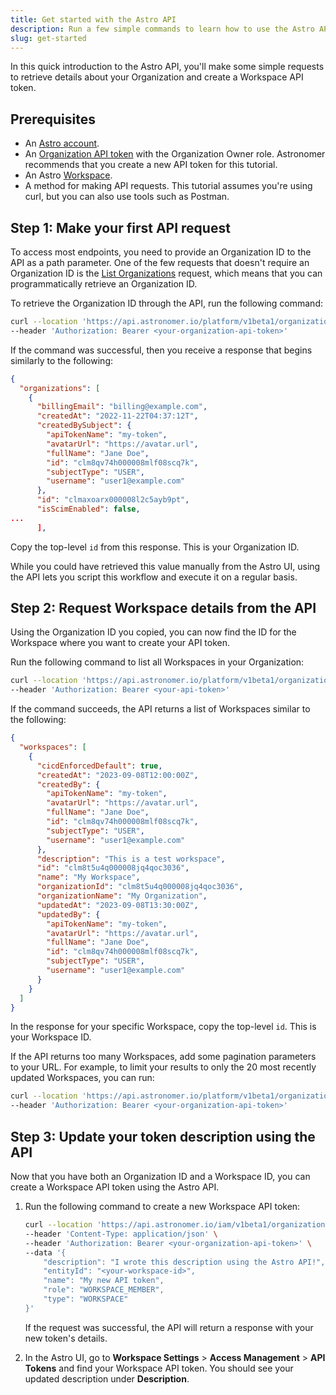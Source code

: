 ```yaml
---
title: Get started with the Astro API
description: Run a few simple commands to learn how to use the Astro API.
slug: get-started
---
```


In this quick introduction to the Astro API, you'll make some simple requests to retrieve details about your Organization and create a Workspace API token.

## Prerequisites

- An [Astro account](https://www.astronomer.io/docs/astro/log-in-to-astro). 
- An [Organization API token](https://www.astronomer.io/docs/astro/organization-api-tokens) with the Organization Owner role. Astronomer recommends that you create a new API token for this tutorial.
- An Astro [Workspace](https://www.astronomer.io/docs/astro/manage-workspaces).
- A method for making API requests. This tutorial assumes you're using curl, but you can also use tools such as Postman.

## Step 1: Make your first API request

To access most endpoints, you need to provide an Organization ID to the API as a path parameter. One of the few requests that doesn't require an Organization ID is the [List Organizations](https://www.astronomer.io/docs/astro/api/platform-api-reference#tag/Organization/operation/ListOrganizations) request, which means that you can programmatically retrieve an Organization ID. 

To retrieve the Organization ID through the API, run the following command:

```bash
curl --location 'https://api.astronomer.io/platform/v1beta1/organizations' \
--header 'Authorization: Bearer <your-organization-api-token>' 
```

If the command was successful, then you receive a response that begins similarly to the following:

```json {14}
{
  "organizations": [
    {
      "billingEmail": "billing@example.com",
      "createdAt": "2022-11-22T04:37:12T",
      "createdBySubject": {
        "apiTokenName": "my-token",
        "avatarUrl": "https://avatar.url",
        "fullName": "Jane Doe",
        "id": "clm8qv74h000008mlf08scq7k",
        "subjectType": "USER",
        "username": "user1@example.com"
      },
      "id": "clmaxoarx000008l2c5ayb9pt",
      "isScimEnabled": false,
...
      ],
```

Copy the top-level `id` from this response. This is your Organization ID.

While you could have retrieved this value manually from the Astro UI, using the API lets you script this workflow and execute it on a regular basis.

## Step 2: Request Workspace details from the API

Using the Organization ID you copied, you can now find the ID for the Workspace where you want to create your API token. 

Run the following command to list all Workspaces in your Organization:

```bash
curl --location 'https://api.astronomer.io/platform/v1beta1/organizations/<your-organization-id>/workspaces' \
--header 'Authorization: Bearer <your-api-token>' 
```

If the command succeeds, the API returns a list of Workspaces similar to the following:

```json {15}
{
  "workspaces": [
    {
      "cicdEnforcedDefault": true,
      "createdAt": "2023-09-08T12:00:00Z",
      "createdBy": {
        "apiTokenName": "my-token",
        "avatarUrl": "https://avatar.url",
        "fullName": "Jane Doe",
        "id": "clm8qv74h000008mlf08scq7k",
        "subjectType": "USER",
        "username": "user1@example.com"
      },
      "description": "This is a test workspace",
      "id": "clm8t5u4q000008jq4qoc3036",
      "name": "My Workspace",
      "organizationId": "clm8t5u4q000008jq4qoc3036",
      "organizationName": "My Organization",
      "updatedAt": "2023-09-08T13:30:00Z",
      "updatedBy": {
        "apiTokenName": "my-token",
        "avatarUrl": "https://avatar.url",
        "fullName": "Jane Doe",
        "id": "clm8qv74h000008mlf08scq7k",
        "subjectType": "USER",
        "username": "user1@example.com"
      }
    }
  ]
}
```

In the response for your specific Workspace, copy the top-level `id`. This is your Workspace ID.

<Tip>

If the API returns too many Workspaces, add some pagination parameters to your URL. For example, to limit your results to only the 20 most recently updated Workspaces, you can run:

```bash
curl --location 'https://api.astronomer.io/platform/v1beta1/organizations/<your-organization-id>/workspaces?limit=20&sorts=updatedAt:asc' \
--header 'Authorization: Bearer <your-organization-api-token>'
```

</Tip>

## Step 3: Update your token description using the API

Now that you have both an Organization ID and a Workspace ID, you can create a Workspace API token using the Astro API.

1. Run the following command to create a new Workspace API token:

    ```bash
    curl --location 'https://api.astronomer.io/iam/v1beta1/organizations/<your-organization-id>/tokens' \                                            
    --header 'Content-Type: application/json' \
    --header 'Authorization: Bearer <your-organization-api-token>' \                                                                                                                  
    --data '{
        "description": "I wrote this description using the Astro API!",
        "entityId": "<your-workspace-id>",
        "name": "My new API token",
        "role": "WORKSPACE_MEMBER",
        "type": "WORKSPACE"
    }'
    ```

    If the request was successful, the API will return a response with your new token's details.

2. In the Astro UI, go to **Workspace Settings** > **Access Management** > **API Tokens** and find your Workspace API token. You should see your updated description under **Description**.